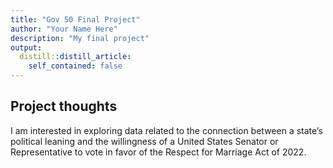 ```yaml
---
title: "Gov 50 Final Project"
author: "Your Name Here"
description: "My final project"
output:
  distill::distill_article:
    self_contained: false
---
```




## Project thoughts

I am interested in exploring data related to the connection between a state's political leaning and the willingness of a United States Senator or Representative to vote in favor of the Respect for Marriage Act of 2022. 